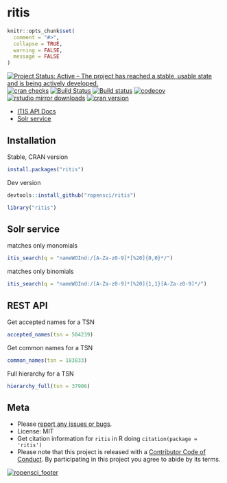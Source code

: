 ritis
=====

```r
knitr::opts_chunk$set(
  comment = "#>",
  collapse = TRUE,
  warning = FALSE,
  message = FALSE
)
```

[![Project Status: Active – The project has reached a stable, usable state and is being actively developed.](http://www.repostatus.org/badges/latest/active.svg)](http://www.repostatus.org/#active)
[![cran checks](https://cranchecks.info/badges/worst/ritis)](https://cranchecks.info/pkgs/ritis)
[![Build Status](https://travis-ci.org/ropensci/ritis.svg?branch=master)](https://travis-ci.org/ropensci/ritis)
[![Build status](https://ci.appveyor.com/api/projects/status/pvrc9muevha00fie/branch/master?svg=true)](https://ci.appveyor.com/project/sckott/ritis/branch/master)
[![codecov](https://codecov.io/gh/ropensci/ritis/branch/master/graph/badge.svg)](https://codecov.io/gh/ropensci/ritis)
[![rstudio mirror downloads](http://cranlogs.r-pkg.org/badges/ritis)](https://github.com/metacran/cranlogs.app)
[![cran version](http://www.r-pkg.org/badges/version/ritis)](https://cran.r-project.org/package=ritis)

* [ITIS API Docs](https://www.itis.gov/ws_description.html)
* [Solr service](https://www.itis.gov/solr_documentation.html)

## Installation

Stable, CRAN version

```r
install.packages("ritis")
```

Dev version

```r
devtools::install_github("ropensci/ritis")
```

```r
library("ritis")
```

## Solr service

matches only monomials

```r
itis_search(q = "nameWOInd:/[A-Za-z0-9]*[%20]{0,0}*/")
```

matches only binomials

```r
itis_search(q = "nameWOInd:/[A-Za-z0-9]*[%20]{1,1}[A-Za-z0-9]*/")
```

## REST API

Get accepted names for a TSN

```r
accepted_names(tsn = 504239)
```

Get common names for a TSN

```r
common_names(tsn = 183833)
```

Full hierarchy for a TSN

```r
hierarchy_full(tsn = 37906)
```

## Meta

* Please [report any issues or bugs](https://github.com/ropensci/ritis/issues).
* License: MIT
* Get citation information for `ritis` in R doing `citation(package = 'ritis')`
* Please note that this project is released with a [Contributor Code of Conduct](CODE_OF_CONDUCT.md). By participating in this project you agree to abide by its terms.

[![ropensci_footer](http://ropensci.org/public_images/github_footer.png)](http://ropensci.org)
